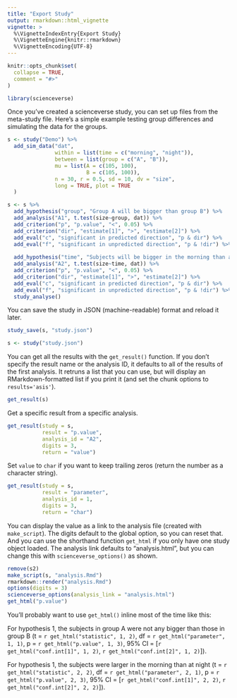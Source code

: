 ```yaml
---
title: "Export Study"
output: rmarkdown::html_vignette
vignette: >
  %\VignetteIndexEntry{Export Study}
  %\VignetteEngine{knitr::rmarkdown}
  %\VignetteEncoding{UTF-8}
---
```


```r
knitr::opts_chunk$set(
  collapse = TRUE,
  comment = "#>"
)
```

```r
library(scienceverse)
```

Once you've created a scienceverse study, you can set up files from the meta-study file. Here's a simple example testing group differences and simulating the data for the groups.

```r
s <- study("Demo") %>%
  add_sim_data("dat", 
               within = list(time = c("morning", "night")),
               between = list(group = c("A", "B")), 
               mu = list(A = c(105, 100), 
                         B = c(105, 100)), 
               n = 30, r = 0.5, sd = 10, dv = "size", 
               long = TRUE, plot = TRUE
  )
```


```r
s <- s %>%
  add_hypothesis("group", "Group A will be bigger than group B") %>%
  add_analysis("A1", t.test(size~group, dat)) %>%
  add_criterion("p", "p.value", "<", 0.05) %>%
  add_criterion("dir", "estimate[1]", ">", "estimate[2]") %>%
  add_eval("c", "significant in predicted direction", "p & dir") %>%
  add_eval("f", "significant in unpredicted direction", "p & !dir") %>%
  
  add_hypothesis("time", "Subjects will be bigger in the morning than at night") %>%
  add_analysis("A2", t.test(size~time, dat)) %>%
  add_criterion("p", "p.value", "<", 0.05) %>%
  add_criterion("dir", "estimate[1]", ">", "estimate[2]") %>%
  add_eval("c", "significant in predicted direction", "p & dir") %>%
  add_eval("f", "significant in unpredicted direction", "p & !dir") %>%
  study_analyse()
```

You can save the study in JSON (machine-readable) format and reload it later. 

```r
study_save(s, "study.json")

s <- study("study.json")
```


You can get all the results with the `get_result()` function. If you don't specify the result name or the analysis ID, it defaults to all of the results of the first analysis. It retruns a list that you can use, but will display an RMarkdown-formatted list if you print it (and set the chunk options to `results='asis'`).

```r
get_result(s)
```

Get a specific result from a specific analysis.

```r
get_result(study = s, 
           result = "p.value", 
           analysis_id = "A2", 
           digits = 3,
           return = "value")
```

Set `value` to `char` if you want to keep trailing zeros (return the number as a character string).

```r
get_result(study = s, 
           result = "parameter", 
           analysis_id = 1, 
           digits = 3,
           return = "char")
```

You can display the value as a link to the analysis file (created with `make_script`). The digits default to the global option, so you can reset that. And you can use the shorthand function `get_html` if you only have one study object loaded. The analysis link defaults to "analysis.html", but you can change this with `scienceverse_options()` as shown.

```r
remove(s2)
make_script(s, "analysis.Rmd")
rmarkdown::render("analysis.Rmd")
options(digits = 3)
scienceverse_options(analysis_link = "analysis.html")
get_html("p.value")
```

You'll probably want to use `get_html()` inline most of the time like this: 

For hypothesis 1, the subjects in group A were not any bigger than those in group B 
  (t = `r get_html("statistic", 1, 2)`, 
  df = `r get_html("parameter", 1, 1)`, 
  p = `r get_html("p.value", 1, 3)`,
  95% CI = [`r get_html("conf.int[1]", 1, 2)`, 
             `r get_html("conf.int[2]", 1, 2)`]).
  
For hypothesis 1, the subjects were larger in the morning than at night 
  (t = `r get_html("statistic", 2, 2)`, 
  df = `r get_html("parameter", 2, 1)`, 
  p = `r get_html("p.value", 2, 3)`,
  95% CI = [`r get_html("conf.int[1]", 2, 2)`, 
             `r get_html("conf.int[2]", 2, 2)`]).

